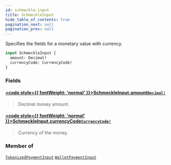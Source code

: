 ```yaml
---
id: schmeckle-input
title: SchmeckleInput
hide_table_of_contents: true
pagination_next: null
pagination_prev: null
---
```








Specifies the fields for a monetary value with currency.

```graphql
input SchmeckleInput {
  amount: Decimal!
  currencyCode: CurrencyCode!
}
```


### Fields

#### [<code style={{ fontWeight: 'normal' }}>SchmeckleInput.<b>amount</b></code>](#)<Bullet />[`Decimal!`](/scalars/decimal) <Badge class="secondary" text="non-null"/> <Badge class="secondary" text="scalar"/>
> Decimal money amount.
> 

#### [<code style={{ fontWeight: 'normal' }}>SchmeckleInput.<b>currencyCode</b></code>](#)<Bullet />[`CurrencyCode!`](/enums/currency-code) <Badge class="secondary" text="non-null"/> <Badge class="secondary" text="enum"/>
> Currency of the money.
> 



### Member of

[`TokenizedPaymentInput`](/inputs/tokenized-payment-input)  <Badge class="secondary" text="input"/><Bullet />[`WalletPaymentInput`](/inputs/wallet-payment-input)  <Badge class="secondary" text="input"/>



